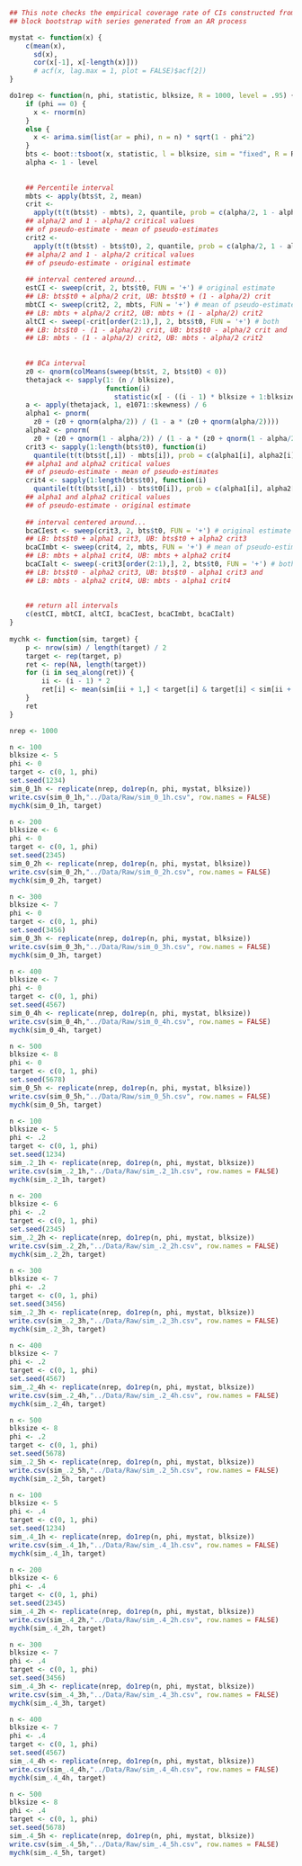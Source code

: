 ```r
## This note checks the empirical coverage rate of CIs constructed from
## block bootstrap with series generated from an AR process

mystat <- function(x) {
    c(mean(x),
      sd(x),
      cor(x[-1], x[-length(x)]))
      # acf(x, lag.max = 1, plot = FALSE)$acf[2])
}

do1rep <- function(n, phi, statistic, blksize, R = 1000, level = .95) {
    if (phi == 0) {
      x <- rnorm(n)
    }
    else {
      x <- arima.sim(list(ar = phi), n = n) * sqrt(1 - phi^2)
    }
    bts <- boot::tsboot(x, statistic, l = blksize, sim = "fixed", R = R)
    alpha <- 1 - level
    
    
    ## Percentile interval
    mbts <- apply(bts$t, 2, mean)
    crit <- 
      apply(t(t(bts$t) - mbts), 2, quantile, prob = c(alpha/2, 1 - alpha/2)) 
    ## alpha/2 and 1 - alpha/2 critical values 
    ## of pseudo-estimate - mean of pseudo-estimates
    crit2 <- 
      apply(t(t(bts$t) - bts$t0), 2, quantile, prob = c(alpha/2, 1 - alpha/2)) 
    ## alpha/2 and 1 - alpha/2 critical values 
    ## of pseudo-estimate - original estimate
    
    ## interval centered around...
    estCI <- sweep(crit, 2, bts$t0, FUN = '+') # original estimate
    ## LB: bts$t0 + alpha/2 crit, UB: bts$t0 + (1 - alpha/2) crit
    mbtCI <- sweep(crit2, 2, mbts, FUN = '+') # mean of pseudo-estimates
    ## LB: mbts + alpha/2 crit2, UB: mbts + (1 - alpha/2) crit2
    altCI <- sweep(-crit[order(2:1),], 2, bts$t0, FUN = '+') # both
    ## LB: bts$t0 - (1 - alpha/2) crit, UB: bts$t0 - alpha/2 crit and
    ## LB: mbts - (1 - alpha/2) crit2, UB: mbts - alpha/2 crit2
    
    
    ## BCa interval
    z0 <- qnorm(colMeans(sweep(bts$t, 2, bts$t0) < 0))
    thetajack <- sapply(1: (n / blksize), 
                        function(i) 
                          statistic(x[ - ((i - 1) * blksize + 1:blksize)]))
    a <- apply(thetajack, 1, e1071::skewness) / 6
    alpha1 <- pnorm(
      z0 + (z0 + qnorm(alpha/2)) / (1 - a * (z0 + qnorm(alpha/2))))
    alpha2 <- pnorm(
      z0 + (z0 + qnorm(1 - alpha/2)) / (1 - a * (z0 + qnorm(1 - alpha/2))))
    crit3 <- sapply(1:length(bts$t0), function(i) 
      quantile(t(t(bts$t[,i]) - mbts[i]), prob = c(alpha1[i], alpha2[i]))) 
    ## alpha1 and alpha2 critical values 
    ## of pseudo-estimate - mean of pseudo-estimates
    crit4 <- sapply(1:length(bts$t0), function(i) 
      quantile(t(t(bts$t[,i]) - bts$t0[i]), prob = c(alpha1[i], alpha2[i])))
    ## alpha1 and alpha2 critical values 
    ## of pseudo-estimate - original estimate
    
    ## interval centered around...
    bcaCIest <- sweep(crit3, 2, bts$t0, FUN = '+') # original estimate
    ## LB: bts$t0 + alpha1 crit3, UB: bts$t0 + alpha2 crit3
    bcaCImbt <- sweep(crit4, 2, mbts, FUN = '+') # mean of pseudo-estimates
    ## LB: mbts + alpha1 crit4, UB: mbts + alpha2 crit4
    bcaCIalt <- sweep(-crit3[order(2:1),], 2, bts$t0, FUN = '+') # both
    ## LB: bts$t0 - alpha2 crit3, UB: bts$t0 - alpha1 crit3 and
    ## LB: mbts - alpha2 crit4, UB: mbts - alpha1 crit4
    
    
    ## return all intervals
    c(estCI, mbtCI, altCI, bcaCIest, bcaCImbt, bcaCIalt)
}
    
mychk <- function(sim, target) {
    p <- nrow(sim) / length(target) / 2
    target <- rep(target, p)
    ret <- rep(NA, length(target))
    for (i in seq_along(ret)) {
        ii <- (i - 1) * 2
        ret[i] <- mean(sim[ii + 1,] < target[i] & target[i] < sim[ii + 2,])
    }
    ret
}
```

```r
nrep <- 1000
```

```r
n <- 100
blksize <- 5
phi <- 0
target <- c(0, 1, phi)
set.seed(1234)
sim_0_1h <- replicate(nrep, do1rep(n, phi, mystat, blksize))
write.csv(sim_0_1h,"../Data/Raw/sim_0_1h.csv", row.names = FALSE)
mychk(sim_0_1h, target)
```

```r
n <- 200
blksize <- 6
phi <- 0
target <- c(0, 1, phi)
set.seed(2345)
sim_0_2h <- replicate(nrep, do1rep(n, phi, mystat, blksize))
write.csv(sim_0_2h,"../Data/Raw/sim_0_2h.csv", row.names = FALSE)
mychk(sim_0_2h, target)
```

```r
n <- 300
blksize <- 7
phi <- 0
target <- c(0, 1, phi)
set.seed(3456)
sim_0_3h <- replicate(nrep, do1rep(n, phi, mystat, blksize))
write.csv(sim_0_3h,"../Data/Raw/sim_0_3h.csv", row.names = FALSE)
mychk(sim_0_3h, target)
```

```r
n <- 400
blksize <- 7
phi <- 0
target <- c(0, 1, phi)
set.seed(4567)
sim_0_4h <- replicate(nrep, do1rep(n, phi, mystat, blksize))
write.csv(sim_0_4h,"../Data/Raw/sim_0_4h.csv", row.names = FALSE)
mychk(sim_0_4h, target)
```

```r
n <- 500
blksize <- 8
phi <- 0
target <- c(0, 1, phi)
set.seed(5678)
sim_0_5h <- replicate(nrep, do1rep(n, phi, mystat, blksize))
write.csv(sim_0_5h,"../Data/Raw/sim_0_5h.csv", row.names = FALSE)
mychk(sim_0_5h, target)
```

```r
n <- 100
blksize <- 5
phi <- .2
target <- c(0, 1, phi)
set.seed(1234)
sim_.2_1h <- replicate(nrep, do1rep(n, phi, mystat, blksize))
write.csv(sim_.2_1h,"../Data/Raw/sim_.2_1h.csv", row.names = FALSE)
mychk(sim_.2_1h, target)
```

```r
n <- 200
blksize <- 6
phi <- .2
target <- c(0, 1, phi)
set.seed(2345)
sim_.2_2h <- replicate(nrep, do1rep(n, phi, mystat, blksize))
write.csv(sim_.2_2h,"../Data/Raw/sim_.2_2h.csv", row.names = FALSE)
mychk(sim_.2_2h, target)
```

```r
n <- 300
blksize <- 7
phi <- .2
target <- c(0, 1, phi)
set.seed(3456)
sim_.2_3h <- replicate(nrep, do1rep(n, phi, mystat, blksize))
write.csv(sim_.2_3h,"../Data/Raw/sim_.2_3h.csv", row.names = FALSE)
mychk(sim_.2_3h, target)
```

```r
n <- 400
blksize <- 7
phi <- .2
target <- c(0, 1, phi)
set.seed(4567)
sim_.2_4h <- replicate(nrep, do1rep(n, phi, mystat, blksize))
write.csv(sim_.2_4h,"../Data/Raw/sim_.2_4h.csv", row.names = FALSE)
mychk(sim_.2_4h, target)
```

```r
n <- 500
blksize <- 8
phi <- .2
target <- c(0, 1, phi)
set.seed(5678)
sim_.2_5h <- replicate(nrep, do1rep(n, phi, mystat, blksize))
write.csv(sim_.2_5h,"../Data/Raw/sim_.2_5h.csv", row.names = FALSE)
mychk(sim_.2_5h, target)
```

```r
n <- 100
blksize <- 5
phi <- .4
target <- c(0, 1, phi)
set.seed(1234)
sim_.4_1h <- replicate(nrep, do1rep(n, phi, mystat, blksize))
write.csv(sim_.4_1h,"../Data/Raw/sim_.4_1h.csv", row.names = FALSE)
mychk(sim_.4_1h, target)
```

```r
n <- 200
blksize <- 6
phi <- .4
target <- c(0, 1, phi)
set.seed(2345)
sim_.4_2h <- replicate(nrep, do1rep(n, phi, mystat, blksize))
write.csv(sim_.4_2h,"../Data/Raw/sim_.4_2h.csv", row.names = FALSE)
mychk(sim_.4_2h, target)
```

```r
n <- 300
blksize <- 7
phi <- .4
target <- c(0, 1, phi)
set.seed(3456)
sim_.4_3h <- replicate(nrep, do1rep(n, phi, mystat, blksize))
write.csv(sim_.4_3h,"../Data/Raw/sim_.4_3h.csv", row.names = FALSE)
mychk(sim_.4_3h, target)
```

```r
n <- 400
blksize <- 7
phi <- .4
target <- c(0, 1, phi)
set.seed(4567)
sim_.4_4h <- replicate(nrep, do1rep(n, phi, mystat, blksize))
write.csv(sim_.4_4h,"../Data/Raw/sim_.4_4h.csv", row.names = FALSE)
mychk(sim_.4_4h, target)
```

```r
n <- 500
blksize <- 8
phi <- .4
target <- c(0, 1, phi)
set.seed(5678)
sim_.4_5h <- replicate(nrep, do1rep(n, phi, mystat, blksize))
write.csv(sim_.4_5h,"../Data/Raw/sim_.4_5h.csv", row.names = FALSE)
mychk(sim_.4_5h, target)
```